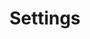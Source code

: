 ---
title: Settings
info: Learn how to manage permissions in Twenty.
icon: IconGitHub
image: /images/user-guide/tips/light-bulb.png
sectionInfo: Learn how to manage permissions in Twenty.
---